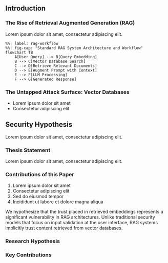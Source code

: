 ## Introduction {#sec-introduction}

### The Rise of Retrieval Augmented Generation (RAG) {#sec-rag-rise}

Lorem ipsum dolor sit amet, consectetur adipiscing elit.

```mermaid
%%| label: rag-workflow
%%| fig-cap: "Standard RAG System Architecture and Workflow"
flowchart TB
    A[User Query] --> B[Query Embedding]
    B --> C[Vector Database Search]
    C --> D[Retrieve Relevant Documents]
    D --> E[Augment Prompt with Context]
    E --> F[LLM Processing]
    F --> G[Generated Response]
```

### The Untapped Attack Surface: Vector Databases {#sec-attack-surface}

- Lorem ipsum dolor sit amet
- Consectetur adipiscing elit

::: {.callout-warning}
## Security Hypothesis
Lorem ipsum dolor sit amet, consectetur adipiscing elit.
:::

### Thesis Statement {#sec-thesis}

Lorem ipsum dolor sit amet, consectetur adipiscing elit.

### Contributions of this Paper {#sec-contributions}

1. Lorem ipsum dolor sit amet
2. Consectetur adipiscing elit
3. Sed do eiusmod tempor
4. Incididunt ut labore et dolore magna aliqua

We hypothesize that the trust placed in retrieved embeddings represents a significant vulnerability in RAG architectures. Unlike traditional security models that focus on input validation at the user interface, RAG systems implicitly trust content retrieved from vector databases.

### Research Hypothesis {#sec-hypothesis}


### Key Contributions {#sec-key-contributions}

